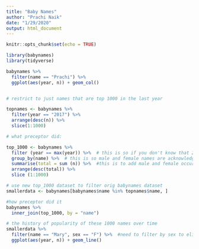 ```yaml
---
title: "Baby Names"
author: "Prachi Naik"
date: "1/29/2020"
output: html_document
---
```


```r
knitr::opts_chunk$set(echo = TRUE)

library(babynames)
library(tidyverse)

```
``` r

babynames %>% 
  filter(name == "Prachi") %>% 
  ggplot(aes(year, n)) + geom_col()


# restrict to just names that are top 1000 in the last year

topnames <- babynames %>% 
  filter(year == "2017") %>% 
  arrange(desc(n)) %>% 
  slice(1:1000)

# what preceptor did:

top_1000 <- babynames %>% 
  filter (year == max(year)) %>%  # this is so if you don't know that 2017 is the max
  group_by(name) %>%  # this is so male and female names are acknowledged and then set up for summing in next line
  summarise(total = sum (n)) %>%  #this is to add male and female occurrences of names
  arrange(desc(total)) %>% 
  slice (1:1000)

# use new top_1000 dataset to filter orig babynames dataset
smallerdata <- babynames[babynames$name %in% topnames$name, ]

#how preceptor did it
babynames %>% 
  inner_join(top_1000, by = "name")

# the history of popularity of these 1000 names over time
smallerdata %>% 
  filter(name == "Mary", sex == "F") %>%  #need to filter by sex to eliminate male entries
  ggplot(aes(year, n)) + geom_line()



```
